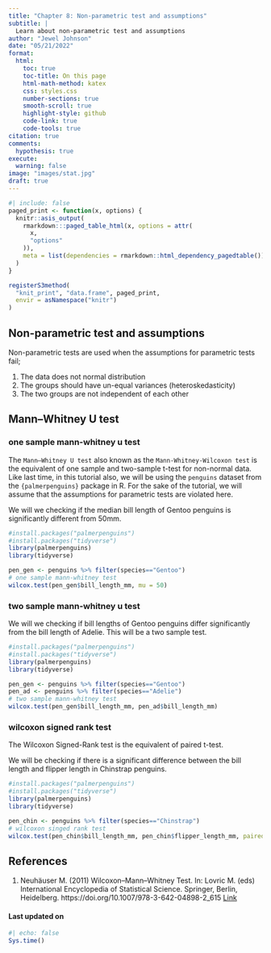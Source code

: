 ```yaml
---
title: "Chapter 8: Non-parametric test and assumptions"
subtitle: |
  Learn about non-parametric test and assumptions
author: "Jewel Johnson"
date: "05/21/2022"
format:
  html:
    toc: true
    toc-title: On this page
    html-math-method: katex
    css: styles.css
    number-sections: true
    smooth-scroll: true
    highlight-style: github
    code-link: true
    code-tools: true
citation: true
comments:
  hypothesis: true
execute: 
  warning: false
image: "images/stat.jpg"
draft: true
---
```


```r
#| include: false
paged_print <- function(x, options) {
  knitr::asis_output(
    rmarkdown:::paged_table_html(x, options = attr(
      x,
      "options"
    )),
    meta = list(dependencies = rmarkdown::html_dependency_pagedtable())
  )
}

registerS3method(
  "knit_print", "data.frame", paged_print,
  envir = asNamespace("knitr")
)
```

## Non-parametric test and assumptions

Non-parametric tests are used when the assumptions for parametric tests fail;

1.  The data does not normal distribution
2.  The groups should have un-equal variances (heteroskedasticity)
3.  The two groups are not independent of each other

## Mann--Whitney U test

### one sample mann-whitney u test

The `Mann–Whitney U test` also known as the `Mann-Whitney-Wilcoxon test` is the equivalent of one sample and two-sample t-test for non-normal data. Like last time, in this tutorial also, we will be using the `penguins` dataset from the `{palmerpenguins}` package in R. For the sake of the tutorial, we will assume that the assumptions for parametric tests are violated here.

We will we checking if the median bill length of Gentoo penguins is significantly different from 50mm.

```r
#install.packages("palmerpenguins")
#install.packages("tidyverse")
library(palmerpenguins)
library(tidyverse)

pen_gen <- penguins %>% filter(species=="Gentoo")
# one sample mann-whitney test
wilcox.test(pen_gen$bill_length_mm, mu = 50)
```

### two sample mann-whitney u test

We will we checking if bill lengths of Gentoo penguins differ significantly from the bill length of Adelie. This will be a two sample test.

```r
#install.packages("palmerpenguins")
#install.packages("tidyverse")
library(palmerpenguins)
library(tidyverse)

pen_gen <- penguins %>% filter(species=="Gentoo")
pen_ad <- penguins %>% filter(species=="Adelie")
# two sample mann-whitney test
wilcox.test(pen_gen$bill_length_mm, pen_ad$bill_length_mm)
```

### wilcoxon signed rank test

The Wilcoxon Signed-Rank test is the equivalent of paired t-test.

We will be checking if there is a significant difference between the bill length and flipper length in Chinstrap penguins.

```r
#install.packages("palmerpenguins")
#install.packages("tidyverse")
library(palmerpenguins)
library(tidyverse)

pen_chin <- penguins %>% filter(species=="Chinstrap")
# wilcoxon singed rank test
wilcox.test(pen_chin$bill_length_mm, pen_chin$flipper_length_mm, paired = T)
```

## References

1.  Neuhäuser M. (2011) Wilcoxon--Mann--Whitney Test. In: Lovric M. (eds) International Encyclopedia of Statistical Science. Springer, Berlin, Heidelberg. https://doi.org/10.1007/978-3-642-04898-2_615 [Link](https://link.springer.com/referenceworkentry/10.1007/978-3-642-04898-2_615)

#### Last updated on {.unnumbered .unlisted}

```r
#| echo: false
Sys.time()
```

<a hidden href="https://info.flagcounter.com/ynrK"><img src="https://s11.flagcounter.com/count2/ynrK/bg_000000/txt_FFFFFF/border_F0F0F0/columns_5/maxflags_25/viewers_0/labels_1/pageviews_1/flags_0/percent_0/" alt="Flag Counter" border="0"/></a>
